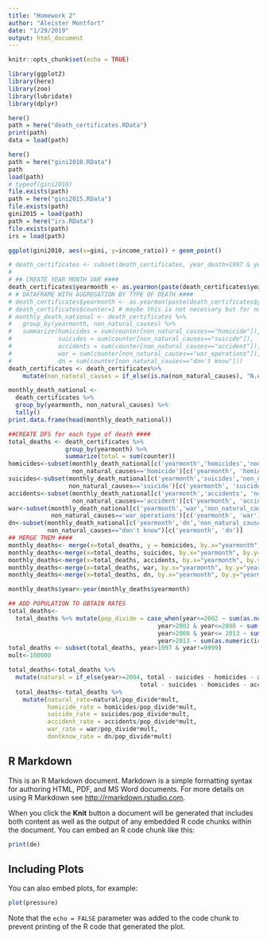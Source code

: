 ```yaml
---
title: "Homework 2"
author: "Aleister Montfort"
date: "1/29/2019"
output: html_document
---
```


```r
knitr::opts_chunk$set(echo = TRUE)
```

```r
library(ggplot2)
library(here)
library(zoo)
library(lubridate)
library(dplyr)
```

```r
here()
path = here("death_certificates.RData")
print(path)
data = load(path)
```
```r
here()
path = here("gini2010.RData")
path
load(path)
# typeof(gini2010)
file.exists(path)
path = here("gini2015.RData")
file.exists(path)
gini2015 = load(path)
path = here("irs.RData")
file.exists(path)
irs = load(path)
```
```r
ggplot(gini2010, aes(x=gini, y=income_ratio)) + geom_point()
```


```r
# death_certificates <- subset(death_certificates, year_death>1997 & year_death!=9999)
# 
# ## CREATE YEAR MONTH VAR ####
death_certificates$yearmonth <- as.yearmon(paste(death_certificates$year_death, death_certificates$month_death), "%Y %m")
# # DATAFRAME WITH AGGREGATION BY TYPE OF DEATH ####
# death_certificates$yearmonth <- as.yearmon(paste(death_certificates$year_death, death_certificates$month_death), "%Y %m")
# death_certificates$counter=1 # maybe this is not necessary but for now...
# monthly_death_national <- death_certificates %>%
#   group_by(yearmonth, non_natural_causes) %>%
#   summarize(homicides = sum(counter[non_natural_causes=="homicide"]),
#             suicides = sum(counter[non_natural_causes=="suicide"]),
#             accidents = sum(counter[non_natural_causes=="accident"]),
#             war = sum(counter[non_natural_causes=="war_operations"]),
#             dn = sum(counter[non_natural_causes=="don't know"]))
death_certificates <- death_certificates%>%
    mutate(non_natural_causes = if_else(is.na(non_natural_causes), "N.A/Natural Death", non_natural_causes))

monthly_death_national <-
  death_certificates %>% 
  group_by(yearmonth, non_natural_causes) %>% 
  tally()
print.data.frame(head(monthly_death_national))

```

```r

##CREATE DFS for each type of death ####
total_deaths <- death_certificates %>%
                group_by(yearmonth) %>%
                summarize(total = sum(counter))
homicides<-subset(monthly_death_national[c('yearmonth','homicides','non_natural_causes')],
                  non_natural_causes=='homicide')[c('yearmonth', 'homicides')]
suicides<-subset(monthly_death_national[c('yearmonth','suicides','non_natural_causes')],
                 non_natural_causes=='suicide')[c('yearmonth', 'suicides')]
accidents<-subset(monthly_death_national[c('yearmonth','accidents', 'non_natural_causes')],
                  non_natural_causes=='accident')[c('yearmonth', 'accidents')]
war<-subset(monthly_death_national[c('yearmonth','war','non_natural_causes')],
            non_natural_causes=='war_operations')[c('yearmonth', 'war')]
dn<-subset(monthly_death_national[c('yearmonth','dn','non_natural_causes')],
           non_natural_causes=="don't know")[c('yearmonth', 'dn')]
## MERGE THEM ####
monthly_deaths<- merge(x=total_deaths, y = homicides, by.x="yearmonth", by.y="yearmonth", all.x = TRUE)
monthly_deaths<-merge(x=total_deaths, suicides, by.x="yearmonth", by.y="yearmonth", all.x = TRUE)
monthly_deaths<-merge(x=total_deaths, accidents, by.x="yearmonth", by.y="yearmonth", all.x = TRUE)
monthly_deaths<-merge(x=total_deaths, war, by.x="yearmonth", by.y="yearmonth", all.x = TRUE)
monthly_deaths<-merge(x=total_deaths, dn, by.x="yearmonth", by.y="yearmonth", all.x = TRUE)

```

```r
monthly_deaths$year<-year(monthly_deaths$yearmonth)

## ADD POPULATION TO OBTAIN RATES
total_deaths<-
  total_deaths %>% mutate(pop_divide = case_when(year<=2002 ~ sum(as.numeric(irs$pop2000), na.rm = TRUE),
                                          year>2002 & year<=2008 ~ sum(as.numeric(irs$pop2005), na.rm = TRUE),
                                          year>2008 & year<= 2013 ~ sum(as.numeric(irs$pop2010), na.rm=TRUE),
                                          year>2013 ~ sum(as.numeric(irs$pop2015), na.rm=TRUE)))
total_deaths <- subset(total_deaths, year>1997 & year!=9999)
mult<-100000

```

```r
total_deaths<-total_deaths %>% 
  mutate(natural = if_else(year>=2004, total - suicides - homicides - accidents - war - dn, 
                                     total - suicides - homicides - accidents - dn))
  total_deaths<-total_deaths %>% 
    mutate(natural_rate=natural/pop_divide*mult,
           homicide_rate = homicides/pop_divide*mult,
           suicide_rate = suicides/pop_divide*mult,
           accident_rate = accidents/pop_divide*mult,
           war_rate = war/pop_divide*mult,
           dontknow_rate = dn/pop_divide*mult)
```


## R Markdown

This is an R Markdown document. Markdown is a simple formatting syntax for authoring HTML, PDF, and MS Word documents. For more details on using R Markdown see <http://rmarkdown.rstudio.com>.

When you click the **Knit** button a document will be generated that includes both content as well as the output of any embedded R code chunks within the document. You can embed an R code chunk like this:

```r
print(de)

```

## Including Plots

You can also embed plots, for example:

```r
plot(pressure)
```

Note that the `echo = FALSE` parameter was added to the code chunk to prevent printing of the R code that generated the plot.
